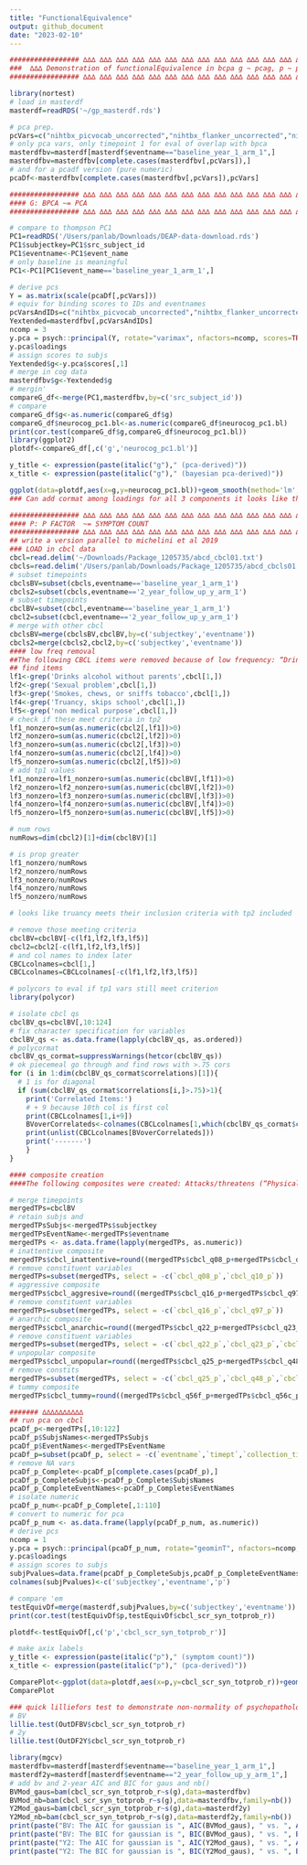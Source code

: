 ```yaml
---
title: "FunctionalEquivalence"
output: github_document
date: "2023-02-10"
---
```


```r
################# ∆∆∆ ∆∆∆ ∆∆∆ ∆∆∆ ∆∆∆ ∆∆∆ ∆∆∆ ∆∆∆ ∆∆∆ ∆∆∆ ∆∆∆ ∆∆∆ ∆∆∆ ∆∆∆ ∆∆∆ ∆∆∆ ∆∆∆ ∆∆∆ ∆∆∆ ∆∆∆ ∆∆∆ ∆∆∆ 
###  ∆∆∆ Demonstration of functionalEquivalence in bcpa g ~ pcag, p ~ p count, and parentP ~parentP count
################# ∆∆∆ ∆∆∆ ∆∆∆ ∆∆∆ ∆∆∆ ∆∆∆ ∆∆∆ ∆∆∆ ∆∆∆ ∆∆∆ ∆∆∆ ∆∆∆ ∆∆∆ ∆∆∆ ∆∆∆ ∆∆∆ ∆∆∆ ∆∆∆ ∆∆∆ ∆∆∆ ∆∆∆ ∆∆∆ 
```

```r
library(nortest)
# load in masterdf
masterdf=readRDS('~/gp_masterdf.rds')
```

```r
# pca prep.
pcVars=c("nihtbx_picvocab_uncorrected","nihtbx_flanker_uncorrected","nihtbx_pattern_uncorrected","nihtbx_picture_uncorrected","nihtbx_reading_uncorrected","pea_ravlt_ld","lmt_scr_perc_correct","pea_wiscv_tss","nihtbx_list_uncorrected","nihtbx_cardsort_uncorrected")
# only pca vars, only timepoint 1 for eval of overlap with bpca
masterdfbv=masterdf[masterdf$eventname=="baseline_year_1_arm_1",]
masterdfbv=masterdfbv[complete.cases(masterdfbv[,pcVars]),]
# and for a pcadf version (pure numeric)
pcaDf<-masterdfbv[complete.cases(masterdfbv[,pcVars]),pcVars]
```

```r
################# ∆∆∆ ∆∆∆ ∆∆∆ ∆∆∆ ∆∆∆ ∆∆∆ ∆∆∆ ∆∆∆ ∆∆∆ ∆∆∆ ∆∆∆ ∆∆∆ ∆∆∆ ∆∆∆ ∆∆∆ ∆∆∆ ∆∆∆ ∆∆∆ ∆∆∆ ∆∆∆ ∆∆∆ ∆∆∆ 
#### G: BPCA ~= PCA
################# ∆∆∆ ∆∆∆ ∆∆∆ ∆∆∆ ∆∆∆ ∆∆∆ ∆∆∆ ∆∆∆ ∆∆∆ ∆∆∆ ∆∆∆ ∆∆∆ ∆∆∆ ∆∆∆ ∆∆∆ ∆∆∆ ∆∆∆ ∆∆∆ ∆∆∆ ∆∆∆ ∆∆∆ ∆∆∆ 

# compare to thompson PC1
PC1=readRDS('/Users/panlab/Downloads/DEAP-data-download.rds')
PC1$subjectkey=PC1$src_subject_id
PC1$eventname<-PC1$event_name
# only baseline is meaningful
PC1<-PC1[PC1$event_name=='baseline_year_1_arm_1',]

# derive pcs
Y = as.matrix(scale(pcaDf[,pcVars]))
# equiv for binding scores to IDs and eventnames
pcVarsAndIDs=c("nihtbx_picvocab_uncorrected","nihtbx_flanker_uncorrected","nihtbx_pattern_uncorrected","nihtbx_picture_uncorrected","nihtbx_reading_uncorrected","pea_ravlt_ld","lmt_scr_perc_correct","subjectkey","eventname")
Yextended=masterdfbv[,pcVarsAndIDs]
ncomp = 3
y.pca = psych::principal(Y, rotate="varimax", nfactors=ncomp, scores=TRUE)
y.pca$loadings
# assign scores to subjs
Yextended$g<-y.pca$scores[,1]
# merge in cog data
masterdfbv$g<-Yextended$g
# mergin'
compareG_df<-merge(PC1,masterdfbv,by=c('src_subject_id'))
# compare
compareG_df$g<-as.numeric(compareG_df$g)
compareG_df$neurocog_pc1.bl<-as.numeric(compareG_df$neurocog_pc1.bl)
print(cor.test(compareG_df$g,compareG_df$neurocog_pc1.bl))
library(ggplot2)
plotdf<-compareG_df[,c('g','neurocog_pc1.bl')]

y_title <- expression(paste(italic("g")," (pca-derived)"))
x_title <- expression(paste(italic("g")," (bayesian pca-derived)"))

ggplot(data=plotdf,aes(x=g,y=neurocog_pc1.bl))+geom_smooth(method='lm',color='black')+geom_point(alpha=.05)+theme_classic(base_size=30)+ylab(y_title)+xlab(x_title)
### Can add cormat among loadings for all 3 components it looks like they are functionally equivalent all the way down
```

```r
################# ∆∆∆ ∆∆∆ ∆∆∆ ∆∆∆ ∆∆∆ ∆∆∆ ∆∆∆ ∆∆∆ ∆∆∆ ∆∆∆ ∆∆∆ ∆∆∆ ∆∆∆ ∆∆∆ ∆∆∆ ∆∆∆ ∆∆∆ ∆∆∆ ∆∆∆ ∆∆∆ ∆∆∆ ∆∆∆ 
#### P: P FACTOR  ~= SYMPTOM COUNT
################# ∆∆∆ ∆∆∆ ∆∆∆ ∆∆∆ ∆∆∆ ∆∆∆ ∆∆∆ ∆∆∆ ∆∆∆ ∆∆∆ ∆∆∆ ∆∆∆ ∆∆∆ ∆∆∆ ∆∆∆ ∆∆∆ ∆∆∆ ∆∆∆ ∆∆∆ ∆∆∆ ∆∆∆ ∆∆∆ 
## write a version parallel to michelini et al 2019
### LOAD in cbcl data
cbcl=read.delim('~/Downloads/Package_1205735/abcd_cbcl01.txt')
cbcls=read.delim('/Users/panlab/Downloads/Package_1205735/abcd_cbcls01.txt')
# subset timepoints
cbclsBV=subset(cbcls,eventname=='baseline_year_1_arm_1')
cbcls2=subset(cbcls,eventname=='2_year_follow_up_y_arm_1')
# subset timepoints
cbclBV=subset(cbcl,eventname=='baseline_year_1_arm_1')
cbcl2=subset(cbcl,eventname=='2_year_follow_up_y_arm_1')
# merge with other cbcl
cbclsBV=merge(cbclsBV,cbclBV,by=c('subjectkey','eventname'))
cbcls2=merge(cbcls2,cbcl2,by=c('subjectkey','eventname'))
#### low freq removal
##The following CBCL items were removed because of low frequency: “Drinks alcohol without parents' approval”, “Sexual problems”, “Smokes, chews, or sniffs tobacco”, “Truancy, skips school”, “Uses drugs for non-medical #purposes (don't include alcohol or tobacco)”. 
## find items
lf1<-grep('Drinks alcohol without parents',cbcl[1,])
lf2<-grep('Sexual problem',cbcl[1,])
lf3<-grep('Smokes, chews, or sniffs tobacco',cbcl[1,])
lf4<-grep('Truancy, skips school',cbcl[1,])
lf5<-grep('non medical purpose',cbcl[1,])
# check if these meet criteria in tp2
lf1_nonzero=sum(as.numeric(cbcl2[,lf1])>0)
lf2_nonzero=sum(as.numeric(cbcl2[,lf2])>0)
lf3_nonzero=sum(as.numeric(cbcl2[,lf3])>0)
lf4_nonzero=sum(as.numeric(cbcl2[,lf4])>0)
lf5_nonzero=sum(as.numeric(cbcl2[,lf5])>0)
# add tp1 values
lf1_nonzero=lf1_nonzero+sum(as.numeric(cbclBV[,lf1])>0)
lf2_nonzero=lf2_nonzero+sum(as.numeric(cbclBV[,lf2])>0)
lf3_nonzero=lf3_nonzero+sum(as.numeric(cbclBV[,lf3])>0)
lf4_nonzero=lf4_nonzero+sum(as.numeric(cbclBV[,lf4])>0)
lf5_nonzero=lf5_nonzero+sum(as.numeric(cbclBV[,lf5])>0)

# num rows
numRows=dim(cbcl2)[1]+dim(cbclBV)[1]

# is prop greater 
lf1_nonzero/numRows
lf2_nonzero/numRows
lf3_nonzero/numRows
lf4_nonzero/numRows
lf5_nonzero/numRows

# looks like truancy meets their inclusion criteria with tp2 included

# remove those meeting criteria
cbclBV=cbclBV[-c(lf1,lf2,lf3,lf5)]
cbcl2=cbcl2[-c(lf1,lf2,lf3,lf5)]
# and col names to index later
CBCLcolnames=cbcl[1,]
CBCLcolnames=CBCLcolnames[-c(lf1,lf2,lf3,lf5)]

# polycors to eval if tp1 vars still meet criterion
library(polycor)

# isolate cbcl qs
cbclBV_qs=cbclBV[,10:124]
# fix character specification for variables
cbclBV_qs <- as.data.frame(lapply(cbclBV_qs, as.ordered))
# polycormat
cbclBV_qs_cormat=suppressWarnings(hetcor(cbclBV_qs))
# ok piecemeal go through and find rows with >.75 cors
for (i in 1:dim(cbclBV_qs_cormat$correlations)[1]){
  # 1 is for diagonal
  if (sum(cbclBV_qs_cormat$correlations[i,]>.75)>1){
    print('Correlated Items:')
    # + 9 because 10th col is first col
    print(CBCLcolnames[1,i+9])
    BVoverCorrelateds<-colnames(CBCLcolnames[1,which(cbclBV_qs_cormat$correlations[i,]>.75)+9])
    print(unlist(CBCLcolnames[BVoverCorrelateds]))
    print('-------')
    }
}

#### composite creation
####The following composites were created: Attacks/threatens (“Physically attacks people”, “Threatens people”); Destroys (“Destroys his/her own things”, “Destroys things belonging to his/her family or others”, “Vandalism”); Disobeys rules (“Disobedient at home”, “Disobedient at school”, “Breaks rules at home, school or elsewhere”); Steals (“Steals at home”, “Steals outside ###the home”); Peer problems (“Doesn't get along with other kids”, “Not liked by other kids”); Distracted/Hyperactive (“Can't concentrate, can't pay attention for long”, “Inattentive or easily distracted”, “Can't sit still, restless, or hyperactive”); Hallucinations (“Hears sound or voices that aren't there”, “Sees things that aren't there”); Sex play (“Plays with own sex ###parts in public”, “Plays with own sex parts too much”); Weight problems (“Overeating”, “Overweight”)

# merge timepoints
mergedTPs=cbclBV
# retain subjs and 
mergedTPsSubjs<-mergedTPs$subjectkey
mergedTPsEventName<-mergedTPs$eventname
mergedTPs <- as.data.frame(lapply(mergedTPs, as.numeric))
# inattentive composite
mergedTPs$cbcl_inattentive=round((mergedTPs$cbcl_q08_p+mergedTPs$cbcl_q10_p)/2)
# remove constituent variables
mergedTPs=subset(mergedTPs, select = -c(`cbcl_q08_p`,`cbcl_q10_p`))
# aggressive composite
mergedTPs$cbcl_aggresive=round((mergedTPs$cbcl_q16_p+mergedTPs$cbcl_q97_p)/2)
# remove constituent variables
mergedTPs=subset(mergedTPs, select = -c(`cbcl_q16_p`,`cbcl_q97_p`))
# anarchic composite
mergedTPs$cbcl_anarchic=round((mergedTPs$cbcl_q22_p+mergedTPs$cbcl_q23_p+mergedTPs$cbcl_q28_p)/3)
# remove constituent variables
mergedTPs=subset(mergedTPs, select = -c(`cbcl_q22_p`,`cbcl_q23_p`,`cbcl_q28_p`))
# unpopular composite
mergedTPs$cbcl_unpopular=round((mergedTPs$cbcl_q25_p+mergedTPs$cbcl_q48_p+mergedTPs$cbcl_q38_p)/3)
# remove constits
mergedTPs=subset(mergedTPs, select = -c(`cbcl_q25_p`,`cbcl_q48_p`,`cbcl_q38_p`))
# tummy composite
mergedTPs$cbcl_tummy=round((mergedTPs$cbcl_q56f_p+mergedTPs$cbcl_q56c_p)/2)

####### ∆∆∆∆∆∆∆∆∆∆
## run pca on cbcl
pcaDf_p<-mergedTPs[,10:122]
pcaDf_p$SubjsNames<-mergedTPsSubjs
pcaDf_p$EventNames<-mergedTPsEventName
pcaDf_p=subset(pcaDf_p, select = -c(`eventname`,`timept`,`collection_title`))
# remove NA vars
pcaDf_p_Complete<-pcaDf_p[complete.cases(pcaDf_p),]
pcaDf_p_CompleteSubjs<-pcaDf_p_Complete$SubjsNames
pcaDf_p_CompleteEventNames<-pcaDf_p_Complete$EventNames
# isolate numeric
pcaDf_p_num<-pcaDf_p_Complete[,1:110]
# convert to numeric for pca
pcaDf_p_num <- as.data.frame(lapply(pcaDf_p_num, as.numeric))
# derive pcs
ncomp = 1
y.pca = psych::principal(pcaDf_p_num, rotate="geominT", nfactors=ncomp, scores=TRUE)
y.pca$loadings
# assign scores to subjs
subjPvalues=data.frame(pcaDf_p_CompleteSubjs,pcaDf_p_CompleteEventNames,y.pca$scores[,1])
colnames(subjPvalues)<-c('subjectkey','eventname','p')

# compare 'em
testEquivDf=merge(masterdf,subjPvalues,by=c('subjectkey','eventname'))
print(cor.test(testEquivDf$p,testEquivDf$cbcl_scr_syn_totprob_r))

plotdf<-testEquivDf[,c('p','cbcl_scr_syn_totprob_r')]

# make axix labels
y_title <- expression(paste(italic("p")," (symptom count)"))
x_title <- expression(paste(italic("p")," (pca-derived)"))

ComparePlot<-ggplot(data=plotdf,aes(x=p,y=cbcl_scr_syn_totprob_r))+geom_smooth(method='lm',col='black')+geom_point(alpha=.05)+theme_classic(base_size=30)+ylab(y_title)+xlab(x_title)
ComparePlot
```


```r
### quick lilliefors test to demonstrate non-normality of psychopathology variables
# BV
lillie.test(OutDFBV$cbcl_scr_syn_totprob_r)
# 2y
lillie.test(OutDF2Y$cbcl_scr_syn_totprob_r)
```

```r
library(mgcv)
masterdfbv=masterdf[masterdf$eventname=="baseline_year_1_arm_1",]
masterdf2y=masterdf[masterdf$eventname=="2_year_follow_up_y_arm_1",]
# add bv and 2-year AIC and BIC for gaus and nb()
BVMod_gaus=bam(cbcl_scr_syn_totprob_r~s(g),data=masterdfbv)
BVMod_nb=bam(cbcl_scr_syn_totprob_r~s(g),data=masterdfbv,family=nb())
Y2Mod_gaus=bam(cbcl_scr_syn_totprob_r~s(g),data=masterdf2y)
Y2Mod_nb=bam(cbcl_scr_syn_totprob_r~s(g),data=masterdf2y,family=nb())
print(paste("BV: The AIC for gaussian is ", AIC(BVMod_gaus), " vs. ", AIC(BVMod_nb), " for negative binomial"))
print(paste("BV: The BIC for gaussian is ", BIC(BVMod_gaus), " vs. ", BIC(BVMod_nb), " for negative binomial"))
print(paste("Y2: The AIC for gaussian is ", AIC(Y2Mod_gaus), " vs. ", AIC(Y2Mod_nb), " for negative binomial"))
print(paste("Y2: The BIC for gaussian is ", BIC(Y2Mod_gaus), " vs. ", BIC(Y2Mod_nb), " for negative binomial"))
```